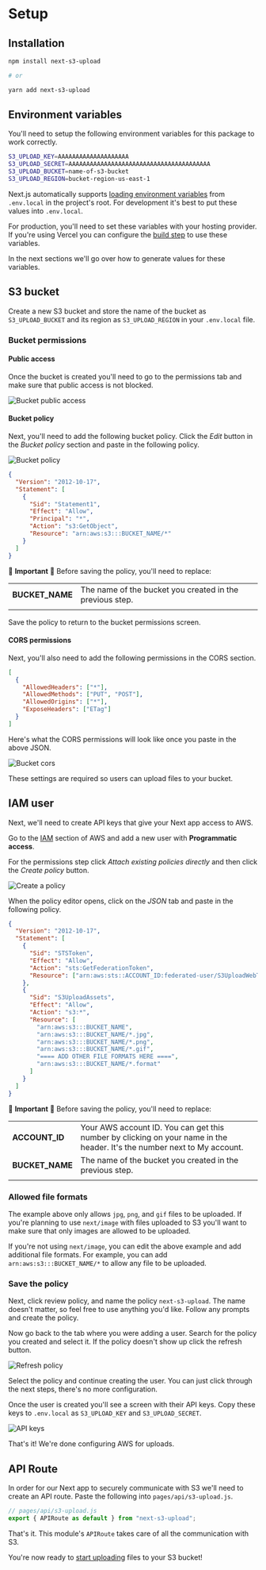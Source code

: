 # Setup

## Installation

```bash
npm install next-s3-upload

# or

yarn add next-s3-upload
```

## Environment variables

You'll need to setup the following environment variables for this package to work correctly.

```bash
S3_UPLOAD_KEY=AAAAAAAAAAAAAAAAAAAA
S3_UPLOAD_SECRET=AAAAAAAAAAAAAAAAAAAAAAAAAAAAAAAAAAAAAAAA
S3_UPLOAD_BUCKET=name-of-s3-bucket
S3_UPLOAD_REGION=bucket-region-us-east-1
```

Next.js automatically supports [loading environment variables](https://nextjs.org/docs/basic-features/environment-variables) from `.env.local` in the project's root. For development it's best to put these values into `.env.local`.

For production, you'll need to set these variables with your hosting provider. If you're using Vercel you can configure the [build step](https://vercel.com/docs/build-step#environment-variables) to use these variables.

In the next sections we'll go over how to generate values for these variables.

## S3 bucket

Create a new S3 bucket and store the name of the bucket as `S3_UPLOAD_BUCKET` and its region as `S3_UPLOAD_REGION` in your `.env.local` file.

### Bucket permissions

#### Public access

Once the bucket is created you'll need to go to the permissions tab and make sure that public access is not blocked.

![Bucket public access](/bucket-public-access.png)

#### Bucket policy

Next, you'll need to add the following bucket policy. Click the _Edit_ button in the _Bucket policy_ section and paste in the following policy.

![Bucket policy](/bucket-policy.png)

```json
{
  "Version": "2012-10-17",
  "Statement": [
    {
      "Sid": "Statement1",
      "Effect": "Allow",
      "Principal": "*",
      "Action": "s3:GetObject",
      "Resource": "arn:aws:s3:::BUCKET_NAME/*"
    }
  ]
}
```

🚨 **Important** 🚨 Before saving the policy, you'll need to replace:

|                 |                                                          |
| --------------- | -------------------------------------------------------- |
| **BUCKET_NAME** | The name of the bucket you created in the previous step. |
|                 |                                                          |

Save the policy to return to the bucket permissions screen.

#### CORS permissions

Next, you'll also need to add the following permissions in the CORS section.

```json
[
  {
    "AllowedHeaders": ["*"],
    "AllowedMethods": ["PUT", "POST"],
    "AllowedOrigins": ["*"],
    "ExposeHeaders": ["ETag"]
  }
]
```

Here's what the CORS permissions will look like once you paste in the above JSON.

![Bucket cors](/bucket-cors.png)

These settings are required so users can upload files to your bucket.

## IAM user

Next, we'll need to create API keys that give your Next app access to AWS.

Go to the [IAM](https://console.aws.amazon.com/iam/home) section of AWS and add a new user with **Programmatic access**.

For the permissions step click _Attach existing policies directly_ and then click the _Create policy_ button.

![Create a policy](/create-a-policy.png)

When the policy editor opens, click on the _JSON_ tab and paste in the following policy.

```json
{
  "Version": "2012-10-17",
  "Statement": [
    {
      "Sid": "STSToken",
      "Effect": "Allow",
      "Action": "sts:GetFederationToken",
      "Resource": ["arn:aws:sts::ACCOUNT_ID:federated-user/S3UploadWebToken"]
    },
    {
      "Sid": "S3UploadAssets",
      "Effect": "Allow",
      "Action": "s3:*",
      "Resource": [
        "arn:aws:s3:::BUCKET_NAME",
        "arn:aws:s3:::BUCKET_NAME/*.jpg",
        "arn:aws:s3:::BUCKET_NAME/*.png",
        "arn:aws:s3:::BUCKET_NAME/*.gif",
        "==== ADD OTHER FILE FORMATS HERE ====",
        "arn:aws:s3:::BUCKET_NAME/*.format"
      ]
    }
  ]
}
```

🚨 **Important** 🚨 Before saving the policy, you'll need to replace:

|                 |                                                                                                                          |
| --------------- | ------------------------------------------------------------------------------------------------------------------------ |
| **ACCOUNT_ID**  | Your AWS account ID. You can get this number by clicking on your name in the header. It's the number next to My account. |
| **BUCKET_NAME** | The name of the bucket you created in the previous step.                                                                 |
|                 |                                                                                                                          |

### Allowed file formats

The example above only allows `jpg`, `png`, and `gif` files to be uploaded. If you're planning to use `next/image` with files uploaded to S3 you'll want to make sure that only images are allowed to be uploaded.

If you're not using `next/image`, you can edit the above example and add additional file formats. For example, you can add `arn:aws:s3:::BUCKET_NAME/*` to allow any file to be uploaded.

### Save the policy

Next, click review policy, and name the policy `next-s3-upload`. The name doesn't matter, so feel free to use anything you'd like. Follow any prompts and create the policy.

Now go back to the tab where you were adding a user. Search for the policy you created and select it. If the policy doesn't show up click the refresh button.

![Refresh policy](/refresh-policy.png)

Select the policy and continue creating the user. You can just click through the next steps, there's no more configuration.

Once the user is created you'll see a screen with their API keys. Copy these keys to `.env.local` as `S3_UPLOAD_KEY` and `S3_UPLOAD_SECRET`.

![API keys](/api-keys.png)

That's it! We're done configuring AWS for uploads.

## API Route

In order for our Next app to securely communicate with S3 we'll need to create an API route. Paste the following into `pages/api/s3-upload.js`.

```js
// pages/api/s3-upload.js
export { APIRoute as default } from "next-s3-upload";
```

That's it. This module's `APIRoute` takes care of all the communication with S3.

You're now ready to [start uploading](/basic-example) files to your S3 bucket!
